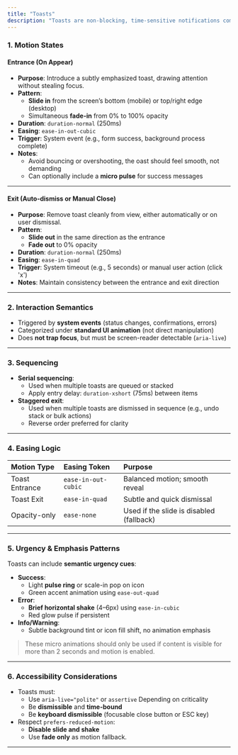 ```yaml
---
title: "Toasts"
description: "Toasts are non-blocking, time-sensitive notifications communicating lightweight system feedback (success, error, info) without interrupting the user’s workflow."
---
```


### 1. Motion States

#### **Entrance (On Appear)**

- **Purpose**: Introduce a subtly emphasized toast, drawing attention without stealing focus.
- **Pattern**:
  - **Slide in** from the screen’s bottom (mobile) or top/right edge (desktop)
  - Simultaneous **fade-in** from 0% to 100% opacity
- **Duration**: `duration-normal` (250ms)
- **Easing**: `ease-in-out-cubic`
- **Trigger**: System event (e.g., form success, background process complete)
- **Notes**:
  - Avoid bouncing or overshooting, the oast should feel smooth, not demanding
  - Can optionally include a **micro pulse** for success messages

---

#### **Exit (Auto-dismiss or Manual Close)**

- **Purpose**: Remove toast cleanly from view, either automatically or on user dismissal.
- **Pattern**:
  - **Slide out** in the same direction as the entrance
  - **Fade out** to 0% opacity
- **Duration**: `duration-normal` (250ms)
- **Easing**: `ease-in-quad`
- **Trigger**: System timeout (e.g., 5 seconds) or manual user action (click 'x')
- **Notes**: Maintain consistency between the entrance and exit direction

---

### 2. Interaction Semantics

- Triggered by **system events** (status changes, confirmations, errors)
- Categorized under **standard UI animation** (not direct manipulation)
- Does **not trap focus**, but must be screen-reader detectable (`aria-live`)

---

### 3. Sequencing

- **Serial sequencing**:
  - Used when multiple toasts are queued or stacked
  - Apply entry delay: `duration-xshort` (75ms) between items
- **Staggered exit**:
  - Used when multiple toasts are dismissed in sequence (e.g., undo stack or bulk actions)
  - Reverse order preferred for clarity

---

### 4. Easing Logic

| **Motion Type** | **Easing Token**    | **Purpose**                              |
| :-------------- | :------------------ | :--------------------------------------- |
| Toast Entrance  | `ease-in-out-cubic` | Balanced motion; smooth reveal           |
| Toast Exit      | `ease-in-quad`      | Subtle and quick dismissal               |
| Opacity-only    | `ease-none`         | Used if the slide is disabled (fallback) |

---

### 5. Urgency & Emphasis Patterns

Toasts can include **semantic urgency cues**:

- **Success**:
  - Light **pulse ring** or scale-in pop on icon
  - Green accent animation using `ease-out-quad`
- **Error**:
  - **Brief horizontal shake** (4–6px) using `ease-in-cubic`
  - Red glow pulse if persistent
- **Info/Warning**:
  - Subtle background tint or icon fill shift, no animation emphasis

> These micro animations should only be used if content is visible for more than 2 seconds and motion is enabled.

---

### 6. Accessibility Considerations

- Toasts must:
  - Use `aria-live="polite"` or `assertive` Depending on criticality
  - Be **dismissible** and **time-bound**
  - Be **keyboard dismissible** (focusable close button or ESC key)
- Respect `prefers-reduced-motion`:
  - **Disable slide and shake**
  - Use **fade only** as motion fallback.

---